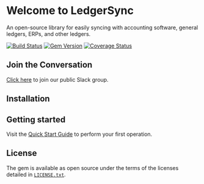 
# Welcome to LedgerSync

An open-source library for easily syncing with accounting software, general ledgers, ERPs, and other ledgers.

[![Build Status](https://travis-ci.org/LedgerSync/ledger_sync.svg?branch=master)](https://travis-ci.org/LedgerSync/ledger_sync)
[![Gem Version](https://badge.fury.io/rb/ledger_sync.svg)](https://badge.fury.io/rb/ledger_sync)
[![Coverage Status](https://coveralls.io/repos/github/LedgerSync/ledger_sync/badge.svg?branch=master)](https://coveralls.io/github/LedgerSync/ledger_sync?branch=master)

## Join the Conversation

[Click here](https://join.slack.com/t/ledger-sync/shared_invite/zt-e5nbl8qc-eOA~5k7bg3p16_l3J7OS~Q) to join our public
Slack group.

## Installation

<Installation/>

## Getting started

Visit the [Quick Start Guide](03-getting-started/02-quick-start.md) to perform your first operation.

## License

The gem is available as open source under the terms of the licenses detailed
in [`LICENSE.txt`](https://github.com/LedgerSync/ledger_sync/blob/master/LICENSE.txt).
